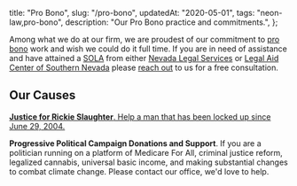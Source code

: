   title: "Pro Bono",
  slug: "/pro-bono",
  updatedAt: "2020-05-01",
  tags: "neon-law,pro-bono",
  description: "Our Pro Bono practice and commitments.",
};

Among what we do at our firm, we are proudest of our commitment to [pro
bono](/pro-bono) work and wish we could do it full time. If you are in need
of assistance and have attained a
[SOLA](http://www.lacsnpro_bono.org/wp-content/uploads/2019/12/SOLA-Process-Service-FAQ-2020.pdf)
from either [Nevada Legal Services](https://nlslaw.net) or
[Legal Aid Center of Southern Nevada](https://www.lacsn.org/) please
[reach out](/contact) to
us for a free consultation.

## Our Causes

[**Justice for Rickie Slaughter**. Help a man that has been locked up since June
29, 2004.](/pro-bono/justice-for-rickie-slaughter)

**Progressive Political Campaign Donations and Support**. If you are a politician
running on a platform of Medicare For All, criminal justice reform, legalized
cannabis, universal basic income, and making substantial changes to combat
climate change. Please contact our office, we'd love to help.
